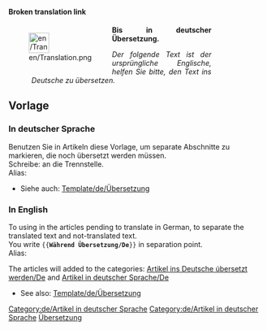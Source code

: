 <noinclude>
'''Broken translation link'''
</noinclude>
<div style="width: 400px; margin: .5cm 0; clear: left"><div style="float: left">[[File:en/Translation.png|40px|left]]</div>
<div class="plainlinks" style="margin-left: 1.2cm; text-align: justify"><p style="border-bottom: 1px solid #8888aa">'''Bis in deutscher Übersetzung.'''</p>
<p style="font-size: 90%">''Der folgende Text ist der ursprüngliche Englische, helfen Sie bitte, den Text ins Deutsche zu übersetzen.''</p></div></div>
<includeonly>{{{1|[[Category:de/Artikel, welche in die deutsche Sprache übersetzt werden]]}}}[[Category:de/Artikel in deutscher Sprache]]</includeonly><noinclude>
== Vorlage ==
=== In deutscher Sprache ===
Benutzen Sie in Artikeln diese Vorlage, um separate Abschnitte zu markieren, die noch übersetzt werden müssen.<br/>
Schreibe: {{c|<nowiki>{{de/Während Übersetzung}}</nowiki>|}} an die Trennstelle. <br/>
Alias: {{c|<nowiki>{{de/In Übersetzung}}</nowiki>|}}

* Siehe auch: [[Template/de/Übersetzung]]

=== In English ===
To using in the articles pending to translate in German, to separate the translated text and not-translated text.<br/>
You write <code><nowiki>{{</nowiki>'''Während Übersetzung/De'''<nowiki>}}</nowiki></code> in separation point.<br/>
Alias: {{c|<nowiki>{{de/In Übersetzung}}</nowiki>|}}

The articles will added to the categories: [[Category/de/Artikel, welche in die deutsche Sprache übersetzt werden|Artikel ins Deutsche úbersetzt werden/De]] and [[Category/de/Artikel in deutscher Sprache|Artikel in deutscher Sprache/De]]

* See also: [[Template/de/Übersetzung]]

[[Category:de/Artikel in deutscher Sprache]][[Category:de/Übersetzung|Übersetzung]]
</noinclude>